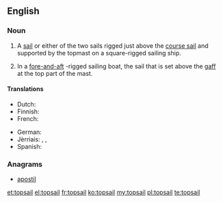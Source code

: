 ==English==

===Noun===
{{en-noun}}

# {{nautical}} A [[sail]] or either of the two sails rigged just above the [[course sail]] and supported by the topmast on a square-rigged sailing ship.
# {{nautical}} In a [[fore-and-aft]] -rigged sailing boat, the sail that is set above the [[gaff]] at the top part of the mast.

====Translations====
{{trans-top|sail above the course sail}}
* Dutch: {{t|nl|bovenzeil|n}}
* Finnish: {{t|fi|märssypurje}}
* French: {{t+|fr|hunier|m}}
{{trans-mid}}
* German: {{t|de|Toppsegel|n}}
* Jèrriais: {{tø|roa-jer|heune|f}}, {{tø|roa-jer|heuniéthe|f}}, {{tø|roa-jer|tâp-sèle|f}}
* Spanish: {{t+|es|gavia|f}}
{{trans-bottom}}

===Anagrams===
* [[apostil#English|apostil]]

[[et:topsail]]
[[el:topsail]]
[[fr:topsail]]
[[ko:topsail]]
[[my:topsail]]
[[pl:topsail]]
[[te:topsail]]